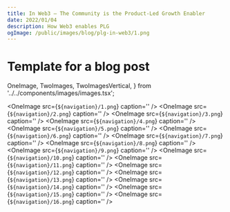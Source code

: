 ```yaml
---
title: In Web3 — The Community is the Product-Led Growth Enabler
date: 2022/01/04
description: How Web3 enables PLG
ogImage: /public/images/blog/plg-in-web3/1.png
---
```


# Template for a blog post

  OneImage,
  TwoImages,
  TwoImagesVertical,
} from '../../components/images/images.tsx';


<OneImage src={`${navigation}/1.png`} caption='' />
<OneImage src={`${navigation}/2.png`} caption='' />
<OneImage src={`${navigation}/3.png`} caption='' />
<OneImage src={`${navigation}/4.png`} caption='' />
<OneImage src={`${navigation}/5.png`} caption='' />
<OneImage src={`${navigation}/6.png`} caption='' />
<OneImage src={`${navigation}/7.png`} caption='' />
<OneImage src={`${navigation}/8.png`} caption='' />
<OneImage src={`${navigation}/9.png`} caption='' />
<OneImage src={`${navigation}/10.png`} caption='' />
<OneImage src={`${navigation}/11.png`} caption='' />
<OneImage src={`${navigation}/12.png`} caption='' />
<OneImage src={`${navigation}/13.png`} caption='' />
<OneImage src={`${navigation}/14.png`} caption='' />
<OneImage src={`${navigation}/15.png`} caption='' />
<OneImage src={`${navigation}/16.png`} caption='' />
